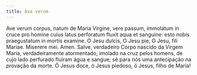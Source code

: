 ```yaml
---
title: Ave verum
---
```


<div class="side-by-side not-content">
  <span>
    Ave verum corpus, natum de Maria Virgine, vere passum, immolatum in cruce
    pro homine cuius latus perforatum fluxit aqua et sanguine: esto nobis
    praegustatum in mortis examine. O Jesu dulcis, O Jesu pie, O Jesu, fili
    Mariae. Miserere mei. Amen.
  </span>
  <span>
    Salve, verdadeiro Corpo nascido da Virgem Maria, verdadeiramente
    atormentado, imolado na cruz pelos homens, de cujo lado perfurado fluíram
    água e sangue; sê para nós uma antecipação na provação da morte. Ó Jesus
    doce, ó Jesus piedoso, ó Jesus, filho de Maria!
  </span>
</div>
